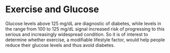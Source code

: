 

# Exercise and Glucose

Glucose levels above 125 mg/dL are diagnostic of diabetes, while levels in the range
from 100 to 125 mg/dL signal increased risk of progressing to this serious and
increasingly widespread condition. So it is of interest to determine whether exercise,
a modifiable lifestyle factor, would help people reduce their glucose levels and thus
avoid diabetes.
